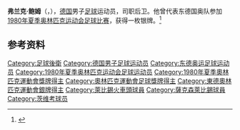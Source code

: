 {{Otheruses|other=名为弗兰克·鲍姆的其他人物|李曼·法蘭克·鮑姆}}

'''弗兰克·鲍姆'''（{{lang-de|Frank Baum}}，{{bd|1956年|1月30日||}}），[[德国|德国]]男子[[足球|足球]]运动员，司职后卫。他曾代表东德国奥队参加[[1980年夏季奥林匹克运动会足球比赛|1980年夏季奥林匹克运动会足球比赛]]，获得一枚银牌。<ref>{{Cite web|title=Frank BAUM|url=https://olympics.com/zh/athletes/frank-baum|accessdate=2022-04-12|work=International Olympic Committee|archive-date=2022-04-15|archive-url=https://web.archive.org/web/20220415045034/https://olympics.com/zh/athletes/frank-baum}}</ref>

== 参考资料 ==
{{reflist}}

{{Authority control}}
{{DEFAULTSORT:Baum, Frank}}
[[Category:足球後衛|Category:足球後衛]]
[[Category:德国男子足球运动员|Category:德国男子足球运动员]]
[[Category:东德奥运足球运动员|Category:东德奥运足球运动员]]
[[Category:1980年夏季奥林匹克运动会足球运动员|Category:1980年夏季奥林匹克运动会足球运动员]]
[[Category:1980年夏季奧林匹克運動會獎牌得主|Category:1980年夏季奧林匹克運動會獎牌得主]]
[[Category:奧林匹克運動會足球獎牌得主|Category:奧林匹克運動會足球獎牌得主]]
[[Category:東德奧林匹克運動會銀牌得主|Category:東德奧林匹克運動會銀牌得主]]
[[Category:萊比錫火車頭球員|Category:萊比錫火車頭球員]]
[[Category:薩克森萊比錫球員|Category:薩克森萊比錫球員]]
[[Category:茨维考球员|Category:茨维考球员]]